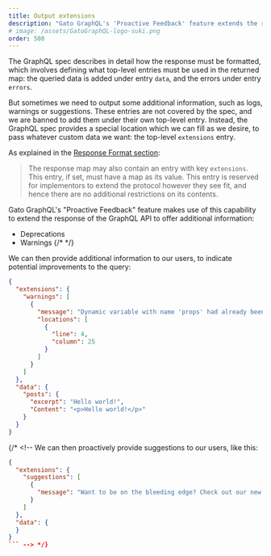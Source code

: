 ```yaml
---
title: Output extensions
description: "Gato GraphQL's 'Proactive Feedback' feature extends the response of the GraphQL API to offer additional information: Deprecations and Warnings."
# image: /assets/GatoGraphQL-logo-suki.png
order: 500
---
```


The GraphQL spec describes in detail how the response must be formatted, which involves defining what top-level entries must be used in the returned map: the queried data is added under entry `data`, and the errors under entry `errors`.

But sometimes we need to output some additional information, such as logs, warnings or suggestions. These entries are not covered by the spec, and we are banned to add them under their own top-level entry. Instead, the GraphQL spec provides a special location which we can fill as we desire, to pass whatever custom data we want: the top-level `extensions` entry.

As explained in the [Response Format section](https://spec.graphql.org/draft/#sec-Response-Format):

> The response map may also contain an entry with key `extensions`. This entry, if set, must have a map as its value. This entry is reserved for implementors to extend the protocol however they see fit, and hence there are no additional restrictions on its contents.

Gato GraphQL's "Proactive Feedback" feature makes use of this capability to extend the response of the GraphQL API to offer additional information:

- Deprecations
- Warnings
{/* <!-- - Logs - Notices - Suggestions --> */}

We can then provide additional information to our users, to indicate potential improvements to the query:

```json
{
  "extensions": {
    "warnings": [
      {
        "message": "Dynamic variable with name 'props' had already been set, had its value overridden",
        "locations": [
          {
            "line": 4,
            "column": 25
          }
        ]
      }
    ]
  },
  "data": {
    "posts": {
      "excerpt": "Hello world!",
      "Content": "<p>Hello world!</p>"
    }
  }
}
```

{/* <!-- We can then proactively provide suggestions to our users, like this:

```json
{
  "extensions": {
    "suggestions": [
      {
        "message": "Want to be on the bleeding edge? Check out our new endpoint /graphql/nightly/"
      }
    ]
  },
  "data": {
  }
}
``` --> */}
